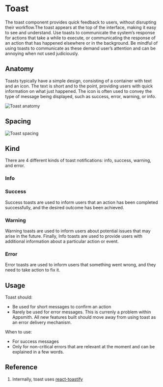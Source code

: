 

<Meta of={ToastStories} />

# Toast

The toast component provides quick feedback to users, without disrupting their workflow.The toast appears at the top of the interface, making it easy to see and understand. Use toasts to communicate the system’s response for actions that take a while to execute, or communicating the response of an action that has happened elsewhere or in the background. Be mindful of using toasts to communicate as these demand user’s attention and can be annoying when not used judiciously.

<Canvas of={ToastStories.Default} />

## Anatomy

Toasts typically have a simple design, consisting of a container with text and an icon. The text is short and to the point, providing users with quick information on what just happened. The icon is often used to convey the type of message being displayed, such as success, error, warning, or info.

![Toast anatomy](./docs/toast-anatomy.png)

## Spacing

![Toast spacing](./docs/toast-spacing.png)

## Kind

There are 4 different kinds of toast notifications: info, success, warning, and error.

### Info
<Canvas of={ToastStories.InformationToast} />

### Success
Success toasts are used to inform users that an action has been completed successfully, and the desired outcome has been achieved.
<Canvas of={ToastStories.SuccessToast} />

### Warning
Warning toasts are used to inform users about potential issues that may arise in the future. Finally, Info toasts are used to provide users with additional information about a particular action or event.
<Canvas of={ToastStories.WarningToast} />

### Error
Error toasts are used to inform users that something went wrong, and they need to take action to fix it.
<Canvas of={ToastStories.ErrorToast} />

## Usage

Toast should:

- Be used for short messages to confirm an action
- Rarely be used for error messages. This is currenly a problem within Appsmith. All new features built should move away from using toast as an error delivery mechanism.

When to use:

- For success messages
- Only for non-critical errors that are relevant at the moment and can be explained in a few words.

## Reference
1. Internally, toast uses [react-toastify](https://fkhadra.github.io/react-toastify/introduction/)
